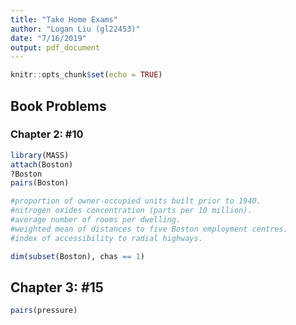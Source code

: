 ```yaml
---
title: "Take Home Exams"
author: "Logan Liu (gl22453)"
date: "7/16/2019"
output: pdf_document
---
```


```r
knitr::opts_chunk$set(echo = TRUE)
```

## Book Problems
### Chapter 2: #10

```r

library(MASS)
attach(Boston)
?Boston
pairs(Boston)

#proportion of owner-occupied units built prior to 1940.
#nitrogen oxides concentration (parts per 10 million).
#average number of rooms per dwelling.
#weighted mean of distances to five Boston employment centres.
#index of accessibility to radial highways.

dim(subset(Boston), chas == 1)

```

## Chapter 3: #15

```r
pairs(pressure)
```